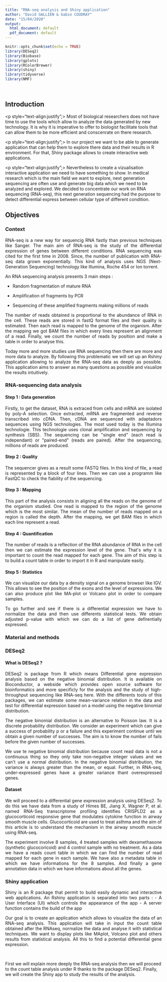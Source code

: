```yaml
---
title: "RNA-seq analysis and Shiny application"
author: "David GALLIEN & Gabin COUDRAY"
date: "15/04/2020"
output:
  html_document: default
  pdf_document: default
---
```


```r
knitr::opts_chunk$set(echo = TRUE)
library(DESeq2)
library(Biobase)
library(gplots)
library(RColorBrewer)
library(shiny)
library(tidyverse)
library(NMF)
```

<p>&nbsp; </p> 
## Introduction
<p style="text-align:justify";>
Most of biological researchers does not have time to use the tools which allow to analyze the data generated by new technology. It is why it is imperative to offer to biologist facilitate tools that can allow them to be more efficient and conscenrate on there research.<p/>

<p style="text-align:justify";>
In our project we want to be able to generate application that can help them to explore there data and their results in R environment. For that, Shiny package allows to create interactive web applications.<p/>

<p style="text-align:justify";>
Nevertheless to create a vizualisation interactive application we need to have something to show. In medical research which is the main field we want to explore, next generation sequencing are often use and generate big data which we need to be analyzed and explored. We decided to concentrate our work on RNA sequencing (RNA-seq), this next generation sequencing had the purpose to detect differential express between cellular type of different condition.<p/>

## Objectives
### Context
<p style="text-align:justify";>
RNA-seq is a new way for sequencig RNA fastly than previous techniques like Sanger. The main aim of RNA-seq is the study of the differential expression of genes between different conditions. RNA sequencing was cited for the first time in 2008. Since, the number of publication with RNA-seq data grown exponentially. This kind of analysis uses NGS (Next-Generation Sequencing) technology like Illumina, Roche 454 or Ion torrent. 
</p>
An RNA sequencing analysis presents 3 main steps :  

 - Random fragmentation of mature RNA  
 
 - Amplification of fragments by PCR  
 
 - Sequencing of these amplified fragments making millions of reads
 
<p style="text-align:justify";>
The number of reads obtained is proportional to the abundance of RNA in the cell. These reads are stored in fastQ format files and their quality is estimated. Then each read is mapped to the genome of the organism. After the mapping we got BAM files in which every lines represent an alignment of a read. Finally, we count the number of reads by position and make a table in order to analyse this.
</p>

<p style="text-align:justify";>
Today more and more studies use RNA sequencing then there are more and more data to analyze. By following this problematic we will set up an Rshiny application allowing to analyze the RNA-seq data as deeply as possible. This application aims to answer as many questions as possible and visualize the results intuitively.
</p>



### RNA-sequencing data analysis
#### Step 1 : Data generation
<p style="text-align:justify";>
Firstly, to get the dataset, RNA is extraced from cells and mRNA are isolated by poly-A selection. Once extracted, mRNA are fragmented and reverse transcribed into cDNA. Then, cDNA are sequenced with adaptadors sequences using NGS technologies. The most used today is the Illumina technologie. This technologie uses clonal amplification and sequencing by synthesis (SBS). The sequencing can be "single end" (each read is independant) or "paired-end" (reads are paired). After the sequencing, millions of reads are produced.
</p>
#### Step 2 : Quality
<p style="text-align:justify";>
The sequencer gives as a result some FASTQ files. In this kind of file, a read is represented by a block of four lines. Then we can use a programm like FastQC to check the fiability of the sequencing.
</p>
#### Step 3 : Mapping
<p style="text-align:justify";>
This part of the analysis consists in aligning all the reads on the genome of the organism studied. One read is mapped to the region of the genome which is the most similar. The mean of the number of reads mapped on a region is called the depth. After the mapping, we get BAM files in which each line represent a read.
</p>
#### Step 4 : Quantification
<p style="text-align:justify";>
The number of reads is a reflection of the RNA abundance of RNA in the cell then we can estimate the expression level of the gene. That's why it is important to count the read mapped for each gene. The aim of this step is to build a count table in order to import it in R and manipulate easily.
</p>
#### Step 5 : Statistics
<p style="text-align:justify";>
We can visualize our data by a density signal on a genome browser like IGV. This allows to see the position of the exons and the level of expressions. We can also produce plot like MA-plot or Volcano plot in order to compare samples.
</p>
<p style="text-align:justify";>
To go further and see if there is a differential expression we have to normalize the data and then use differents statistical tests. We obtain adjusted p-value with which we can do a list of gene defirentially expressed.
</p>


### Material and methods


### DESeq2
#### What is DESeq2 ?
<p style="text-align:justify";>
DESeq2 is package from R which means Differential gene expression analysis based on the negative binomial distribution. It is available on Bioconductor, a webside which provides open source software for bioinformatics and more specificly for the analysis and the study of high-throughput sequencing like RNA-seq here. With the differents tools of this packages, we can estimate some mean-variance relation in the data and test for differential expression based on a model using the negative binomial distribution. 
</p>
<p style="text-align:justify";>
The negative binomial distribution is an alternative to Poisson law. It is a discrete probability distribution. We consider an experiment which can give a success of probability p or a failure and this experiment continue until we obtain a given number of successes. The aim is to know the number of fails before the given number of successes.
</p>
<p style="text-align:justify";>
We use te negative binomial distribution because count read data is not a continuous thing so they only take non-negative integer values and we can't use a normal distribution. In the negative binomial distribution, the variance is always greater than the mean, or equal. Further, in RNA-seq, under-expressed genes have a greater variance thant overexpressed genes.
</p>

#### Dataset
<p style="text-align:justify";>
We will proceed to a differential gene expression analysis using DESeq2. To do this we have data from a study of Himes BE, Jiang X, Wagner P, et al. named RNA-Seq transcriptome profiling identifies CRISPLD2 as a glucocorticoid responsive gene that modulates cytokine function in airway smooth muscle cells. Glucocorticoid are used to treat asthma and the aim of this article is to understand the mechanism in the airway smooth muscle using RNA-seq.
</p>
<p style="text-align:justify";>
The experiment involve 8 samples, 4 treated samples with dexamethasone (synthetic glucocoricoid) and 4 control sample with no treatment. 
As a data we have a reads count table in which we can find the number of read mapped for each gene in each sample. We have also a metadata table in which we have informations for the 8 samples. And finally a gene annotation data in which we have informations about all the genes.
</p>


### Shiny application
<p style="text-align:justify";>
Shiny is an R package that permit to build easily dynamic and interactive web applications. An Rshiny application is separated into two parts :  

 - A User Interface (UI) which controls the appearance of the app  
 
 - A server function contains the build of the app  
</p>
<p style="text-align:justify";>
Our goal is to create an application which allows to visualize the data of an RNA-seq analysis. This application will take in input the count table obtained after the RNAseq, normalize the data and analyse it with statistical techniques. We want to display plots like MAplot, Volcano plot and others results from statistical analysis. All this to find a potential differential gene expression.
</p>
<p>&nbsp; </p> 
<p> First we will explain more deeply the RNA-seq analysis then we will proceed to the count table analysis under R thanks to the package DESeq2. Finally, we will create the Shiny app to study the results of the analysis. </p>
